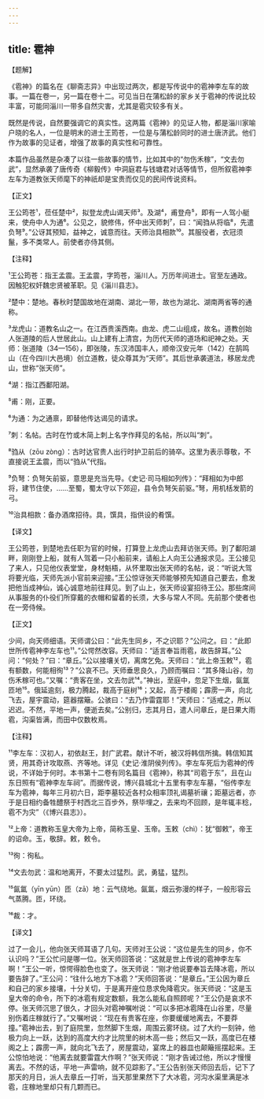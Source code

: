 ```yaml
---
---
---
```

title: 雹神
---




【题解】


《雹神》的篇名在《聊斋志异》中出现过两次，都是写传说中的雹神李左车的故事。一篇在卷一，另一篇在卷十二。可见当日在蒲松龄的家乡关于雹神的传说比较丰富，可能同淄川一带多自然灾害，尤其是雹灾较多有关。

既然是传说，自然要强调它的真实性。这两篇《雹神》的见证人物，都是淄川家喻户晓的名人，一位是明末的进士王筠苍，一位是与蒲松龄同时的进士唐济武。他们作为故事的见证者，增强了故事的真实性和可靠性。

本篇作品虽然是杂凑了以往一些故事的情节，比如其中的“勿伤禾稼”，“文去勿武”，显然承袭了唐传奇《柳毅传》中洞庭君与钱塘君对话等情节，但所叙雹神李左车为道教张天师麾下的神祇却是宝贵而仅见的民间传说资料。


【正文】

王公筠苍¹，莅任楚中²，拟登龙虎山谒天师³。及湖⁴，甫登舟⁵，即有一人驾小艇来，使舟中人为通⁶。公见之，貌修伟，怀中出天师刺⁷，曰：“闻驺从将临⁸，先遣负弩⁹。”公讶其预知，益神之，诚意而往。天师治具相款¹⁰。其服役者，衣冠须鬣，多不类常人。前使者亦侍其侧。

【注释】


¹王公筠苍：指王孟震。王孟震，字筠苍，淄川人。万历年间进士。官至左通政。因触犯权奸魏忠贤被革职。见《淄川县志》。

²楚中：楚地。春秋时楚国故地在湖南、湖北一带，故也为湖北、湖南两省等的通称。

³龙虎山：道教名山之一。在江西贵溪西南。由龙、虎二山组成，故名。道教创始人张道陵的后人世居此山。山上建有上清宫，为历代天师的道场和祀神之处。天师：张道陵（34—156），即张陵，东汉沛国丰人，顺帝汉安元年（142）在鹄鸣山（在今四川大邑境）创立道教，徒众尊其为“天师”。其后世承袭道法，移居龙虎山，世称“张天师”。

⁴湖：指江西鄱阳湖。

⁵甫：刚，正要。

⁶为通：为之通禀，即替他传达谒见的请求。

⁷刺：名帖。古时在竹或木简上刺上名字作拜见的名帖，所以叫“刺”。

⁸驺从（zōu zòng）：古时达官贵人出行时护卫前后的骑卒。这里为表示尊敬，不直接说王孟震，而以“驺从”代指。

⁹负弩：负弩矢前驱，意思是充当先导。《史记·司马相如列传》：“拜相如为中郎将，建节住使，……至蜀，蜀太守以下郊迎，县令负弩矢前驱。”弩，用机栝发箭的弓。

¹⁰治具相款：备办酒席招待。具，馔具，指供设的肴馔。





【译文】


王公筠苍，到楚地去任职为官的时候，打算登上龙虎山去拜访张天师。到了鄱阳湖畔，刚刚登上船，就有人驾着一只小船前来，请船上人向王公通报求见。王公接见了来人，只见他仪表堂堂，身材魁梧，从怀里取出张天师的名帖，说：“听说大驾将要光临，天师先派小官前来迎接。”王公惊讶张天师能够预先知道自己要去，愈发把他当成神仙，诚心诚意地前往拜见。到了山上，张天师设宴招待王公。那些席间从事服务的仆役们所穿戴的衣帽和留着的长须，大多与常人不同。先前那个使者也在一旁侍候。


【正文】

少间，向天师细语。天师谓公曰：“此先生同乡，不之识耶？”公问之。曰：“此即世所传雹神李左车也¹¹。”公愕然改容。天师曰：“适言奉旨雨雹，故告辞耳。”公问：“何处？”曰：“章丘。”公以接壤关切，离席乞免。天师曰：“此上帝玉敕¹²，雹有额数，何能相徇¹³？”公哀不已。天师垂思良久，乃顾而嘱曰：“其多降山谷，勿伤禾稼可也。”又嘱：“贵客在坐，文去勿武¹⁴。”神出，至庭中，忽足下生烟，氤氲匝地¹⁵。俄延逾刻，极力腾起，裁高于庭树¹⁶；又起，高于楼阁；霹雳一声，向北飞去，屋宇震动，筵器摆簸。公骇曰：“去乃作雷霆耶！”天师曰：“适戒之，所以迟迟。不然，平地一声，便逝去矣。”公别归，志其月日，遣人问章丘，是日果大雨雹，沟渠皆满，而田中仅数枚焉。

【注释】


¹¹李左车：汉初人，初依赵王，封广武君。献计不听，被汉将韩信所擒。韩信知其贤，用其奇计攻取燕、齐等地。详见《史记·淮阴侯列传》。李左车死后为雹神的传说，不详始于何时。本书第十二卷有同名篇目《雹神》，称其“司雹于东”，且在山东日照有“雹神李左车祠”。而据传说，博兴县城北十五里有李左车墓，“俗传李左车为雹神，每年三月初六日，距李墓较近各村众相率顶礼谒墓祈禳；距墓远者，亦于是日相约备牲醴祭于村西北三百步外，祭毕埋之，去来均不回顾，是年辄丰稔，雹不为灾”（《博兴县志》）。

¹²上帝：道教称玉皇大帝为上帝，简称玉皇、玉帝。玉敕（chì）：犹“御敕”，帝王的诏命。玉，敬辞。敕，敕令。

¹³徇：徇私。

¹⁴文去勿武：温和地离开，不要太过猛烈。武，勇猛，猛烈。

¹⁵氤氲（yīn yūn）匝（zā）地：云气绕地。氤氲，烟云弥漫的样子，一般形容云气蒸腾。匝，环绕。

¹⁶裁：才。





【译文】


过了一会儿，他向张天师耳语了几句。天师对王公说：“这位是先生的同乡，你不认识吗？”王公忙问是哪一位。张天师回答说：“这就是世上传说的雹神李左车啊！”王公一听，惊愕得脸色也变了。张天师说：“刚才他说要奉旨去降冰雹，所以要告辞了。”王公问：“往什么地方下冰雹？”天师回答说：“是章丘。”王公因为章丘和自己的家乡接壤，十分关切，于是离开座位恳求免降雹灾。张天师说：“这是玉皇大帝的命令，所下的冰雹有规定数额，我怎么能私自照顾呢？”王公仍是哀求不停。张天师沉思了很久，才回头对雹神嘱咐说：“可以多把冰雹降在山谷里，尽量别伤着庄稼就行了。”又嘱咐说：“现在有贵客在座，你要缓缓地离去，不要莽撞。”雹神出去，到了庭院里，忽然脚下生烟，周围云雾环绕。过了大约一刻钟，他极力向上一跃，达到的高度大约才比院里的树木高一些；然后又一跃，高度已在楼阁之上；霹雳一声，就向北飞去了，房屋震动，宴席上的器皿也颠簸摇摆起来。王公惊怕地说：“他离去就要雷霆大作啊？”张天师说：“刚才告诫过他，所以才慢慢离去。不然的话，平地一声雷响，就不见踪影了。”王公告别张天师回去后，记下了那天的月日，派人去章丘一打听，当天那里果然下了大冰雹，河沟水渠里满是冰雹，庄稼地里却只有几颗而已。
